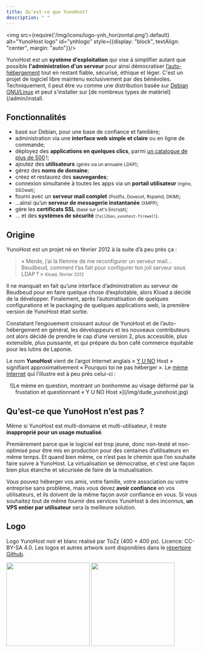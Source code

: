 ```yaml
---
title: Qu’est-ce que YunoHost?
description: " "
---
```


<img src={require('/img/icons/logo-ynh_horizontal.png').default} alt="YunoHost logo" id="ynhlogo" style={{display: "block", textAlign: "center", margin: "auto"}}/>

YunoHost est un **système d’exploitation** qui vise à simplifier autant que possible **l'administration d'un serveur** pour ainsi démocratiser [l’auto-hébergement](/admin/self_hosting) tout en restant fiable, sécurisé, éthique et léger. C'est un projet de logiciel libre maintenu exclusivement par des bénévoles. Techniquement, il peut être vu comme une distribution basée sur [Debian GNU/Linux](https://debian.org) et peut s'installer sur [de nombreux types de matériel](/admin/install.

## Fonctionnalités
- <SmallInline url='/img/icons/logo-debian.png' alt="debian logo"/> basé sur Debian, pour une base de confiance et familière;
- <SmallInline url='/img/icons/icon-tools.png' alt="tools logo"/> administration via une **interface web simple et claire** ou en ligne de commande;
- <SmallInline url='/img/icons/icon-package.png' alt="package logo"/> déployez des **applications en quelques clics**, parmi [un catalogue de plus de 500](https://apps.yunohost.org) !;
- <SmallInline url='/img/icons/icon-users.png' alt="users logo"/> ajoutez des **utilisateurs** <small>(gérés via un annuaire LDAP)</small>;
- <SmallInline url='/img/icons/icon-globe.png' alt="globe logo"/> gérez des **noms de domaine**;
- <SmallInline url='/img/icons/icon-medic.png' alt="medic logo"/> créez et restaurez des **sauvegardes**;
- <SmallInline url='/img/icons/icon-door.png' alt="door logo"/> connexion simultanée à toutes les apps via un **portail utilisateur** <small>(nginx, SSOwat)</small>;
- <SmallInline url='/img/icons/icon-mail.png' alt="mail logo"/> fourni avec un **serveur mail complet** <small>(Postfix, Dovecot, Rspamd, DKIM)</small>;
- <SmallInline url='/img/icons/icon-messaging.png' alt="messaging logo"/> ...ainsi qu’un **serveur de messagerie instantanée** <small>(XMPP)</small>;
- <SmallInline url='/img/icons/icon-lock.png' alt="lock logo"/> gère les **certificats SSL** <small>(basé sur Let's Encrypt)</small>;
- <SmallInline url='/img/icons/icon-shield.png' alt="shield logo"/> ... et des **systèmes de sécurité** <small>(`fail2ban`, `yunohost-firewall`)</small>.

## Origine

YunoHost est un projet né en février 2012 à la suite d’à peu près ça :

> « Merde, j’ai la flemme de me reconfigurer un serveur mail... Beudbeud, comment t’as fait pour configurer ton joli serveur sous LDAP ? »
> <small>Kload, février 2012</small>

Il ne manquait en fait qu’une interface d’administration au serveur de Beudbeud pour en faire quelque chose d’exploitable, alors Kload a décidé de la développer. Finalement, après l’automatisation de quelques configurations et le packaging de quelques applications web, la première version de YunoHost était sortie.

Constatant l’engouement croissant autour de YunoHost et de l’auto-hébergement en général, les développeurs et les nouveaux contributeurs ont alors décidé de prendre le cap d’une version 2, plus accessible, plus extensible, plus puissante, et qui prépare du bon café commerce équitable pour les lutins de Laponie.

Le nom **YunoHost** vient de l’argot Internet anglais « [Y U NO](https://knowyourmeme.com/memes/y-u-no-guy) Host » signifiant approximativement « Pourquoi toi ne pas héberger ». Le [mème Internet](http://fr.wikipedia.org/wiki/M%C3%A8me_Internet) qui l’illustre est à peu près celui-ci :

<center>
![Le mème en question, montrant un bonhomme au visage déformé par la frustation et questionnant « Y U NO Host »](/img/dude_yunohost.jpg)
</center>

## Qu’est-ce que YunoHost n’est pas ?

Même si YunoHost est multi-domaine et multi-utilisateur, il reste **inapproprié pour un usage mutualisé**.

Premièrement parce que le logiciel est trop jeune, donc non-testé et non-optimisé pour être mis en production pour des centaines d’utilisateurs en même temps. Et quand bien même, ce n’est pas le chemin que l’on souhaite faire suivre à YunoHost. La virtualisation se démocratise, et c’est une façon bien plus étanche et sécurisée de faire de la mutualisation.

Vous pouvez héberger vos amis, votre famille, votre association ou votre entreprise sans problème, mais vous devez **avoir confiance** en vos utilisateurs, et ils doivent de la même façon avoir confiance en vous. Si vous souhaitez tout de même fournir des services YunoHost à des inconnus, **un VPS entier par utilisateur** sera la meilleure solution.

## Logo

Logo YunoHost noir et blanc réalisé par ToZz (400 × 400 px). Licence: CC-BY-SA 4.0. Les logos et autres artwork sont disponibles dans le [répertoire Github](https://github.com/YunoHost/yunohost-artwork).

<img src="https://raw.githubusercontent.com/YunoHost/yunohost-artwork/refs/heads/main/logos/png/yunohost-logo_black.png" width="220" id="darklogo"/>
<img src="https://raw.githubusercontent.com/YunoHost/yunohost-artwork/refs/heads/main/logos/png/yunohost-logo_white.png" width="220" id="whitelogo"/>
